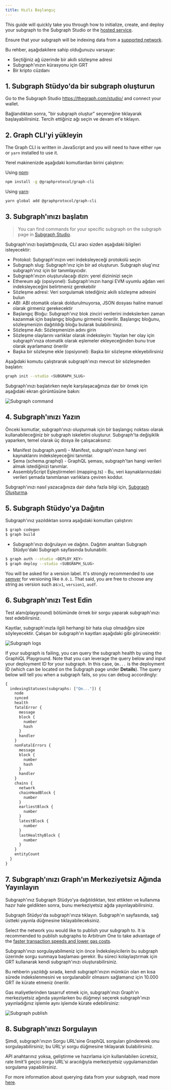 ```yaml
---
title: Hızlı Başlangıç
---
```


This guide will quickly take you through how to initialize, create, and deploy your subgraph to the Subgraph Studio or the [hosted service](#hosted-service).

Ensure that your subgraph will be indexing data from a [supported network](/developing/supported-networks).

Bu rehber, aşağıdakilere sahip olduğunuzu varsayar:

- Seçtiğiniz ağ üzerinde bir akıllı sözleşme adresi
- Subgraph'ınızın kürasyonu için GRT
- Bir kripto cüzdanı

## 1. Subgraph Stüdyo'da bir subgraph oluşturun

Go to the Subgraph Studio <https://thegraph.com/studio/> and connect your wallet.

Bağlandıktan sonra, "bir subgraph oluştur" seçeneğine tıklayarak başlayabilirsiniz. Tercih ettiğiniz ağı seçin ve devam et'e tıklayın.

## 2. Graph CLI'yi yükleyin

The Graph CLI is written in JavaScript and you will need to have either `npm` or `yarn` installed to use it.

Yerel makinenizde aşağıdaki komutlardan birini çalıştırın:

Using [npm](https://www.npmjs.com/):

```sh
npm install -g @graphprotocol/graph-cli
```

Using [yarn](https://yarnpkg.com/):

```sh
yarn global add @graphprotocol/graph-cli
```

## 3. Subgraph'ınızı başlatın

> You can find commands for your specific subgraph on the subgraph page in [Subgraph Studio](https://thegraph.com/studio/).

Subgraph'ınızı başlattığınızda, CLI aracı sizden aşağıdaki bilgileri isteyecektir:

- Protokol: Subgraph'ınızın veri indeksleyeceği protokolü seçin
- Subgraph slug: Subgraph'ınız için bir ad oluşturun. Subgraph slug'ınız subgraph'ınız için bir tanımlayıcıdır.
- Subgraph'ınızın oluşturulacağı dizin: yerel dizininizi seçin
- Ethereum ağı (opsiyonel): Subgraph'ınızın hangi EVM uyumlu ağdan veri indeksleyeceğini belirtmeniz gerekebilir
- Sözleşme adresi: Veri sorgulamak istediğiniz akıllı sözleşme adresini bulun
- ABI: ABI otomatik olarak doldurulmuyorsa, JSON dosyası haline manuel olarak girmeniz gerekecektir
- Başlangıç Bloğu: Subgraph'ınız blok zinciri verilerini indekslerken zaman kazanmak için başlangıç bloğunu girmeniz önerilir. Başlangıç bloğunu, sözleşmenizin dağıtıldığı bloğu bularak bulabilirsiniz.
- Sözleşme Adı: Sözleşmenizin adını girin
- Sözleşme olaylarını varlıklar olarak indeksleyin: Yayılan her olay için subgraph'ınıza otomatik olarak eşlemeler ekleyeceğinden bunu true olarak ayarlamanız önerilir
- Başka bir sözleşme ekle (opsiyonel): Başka bir sözleşme ekleyebilirsiniz

Aşağıdaki komutu çalıştırarak subgraph'ınızı mevcut bir sözleşmeden başlatın:

```sh
graph init --studio <SUBGRAPH_SLUG>
```

Subgraph'ınızı başlatırken neyle karşılaşacağınıza dair bir örnek için aşağıdaki ekran görüntüsüne bakın:

![Subgraph command](/img/subgraph-init-example.png)

## 4. Subgraph'ınızı Yazın

Önceki komutlar, subgraph'ınızı oluşturmak için bir başlangıç noktası olarak kullanabileceğiniz bir subgraph iskeletini oluşturur. Subgraph'ta değişiklik yaparken, temel olarak üç dosya ile çalışacaksınız:

- Manifest (subgraph.yaml) - Manifest, subgraph'ınızın hangi veri kaynaklarını indeksleyeceğini tanımlar.
- Şema (schema.graphql) - GraphQL şeması, subgraph'tan hangi verileri almak istediğinizi tanımlar.
- AssemblyScript Eşleştirmeleri (mapping.ts) - Bu, veri kaynaklarınızdaki verileri şemada tanımlanan varlıklara çeviren koddur.

Subgraph'ınızı nasıl yazacağınıza dair daha fazla bilgi için, [Subgraph Oluşturma](/developing/creating-a-subgraph).

## 5. Subgraph Stüdyo'ya Dağıtın

Subgraph'ınız yazıldıktan sonra aşağıdaki komutları çalıştırın:

```sh
$ graph codegen
$ graph build
```

- Subgraph'ınızı doğrulayın ve dağıtın. Dağıtım anahtarı Subgraph Stüdyo'daki Subgraph sayfasında bulunabilir.

```sh
$ graph auth --studio <DEPLOY_KEY>
$ graph deploy --studio <SUBGRAPH_SLUG>
```

You will be asked for a version label. It's strongly recommended to use [semver](https://semver.org/) for versioning like `0.0.1`. That said, you are free to choose any string as version such as:`v1`, `version1`, `asdf`.

## 6. Subgraph'ınızı Test Edin

Test alanı(playground) bölümünde örnek bir sorgu yaparak subgraph'ınızı test edebilirsiniz.

Kayıtlar, subgraph'ınızla ilgili herhangi bir hata olup olmadığını size söyleyecektir. Çalışan bir subgraph'ın kayıtları aşağıdaki gibi görünecektir:

![Subgraph logs](/img/subgraph-logs-image.png)

If your subgraph is failing, you can query the subgraph health by using the GraphiQL Playground. Note that you can leverage the query below and input your deployment ID for your subgraph. In this case, `Qm...` is the deployment ID (which can be located on the Subgraph page under **Details**). The query below will tell you when a subgraph fails, so you can debug accordingly:

```graphql
{
  indexingStatuses(subgraphs: ["Qm..."]) {
    node
    synced
    health
    fatalError {
      message
      block {
        number
        hash
      }
      handler
    }
    nonFatalErrors {
      message
      block {
        number
        hash
      }
      handler
    }
    chains {
      network
      chainHeadBlock {
        number
      }
      earliestBlock {
        number
      }
      latestBlock {
        number
      }
      lastHealthyBlock {
        number
      }
    }
    entityCount
  }
}
```

## 7. Subgraph'ınızı Graph'ın Merkeziyetsiz Ağında Yayınlayın

Subgraph'ınız Subgraph Stüdyo'ya dağıtıldıktan, test ettikten ve kullanıma hazır hale geldikten sonra, bunu merkeziyetsiz ağda yayınlayabilirsiniz.

Subgraph Stüdyo'da subgraph'ınıza tıklayın. Subgraph'ın sayfasında, sağ üstteki yayınla düğmesine tıklayabileceksiniz.

Select the network you would like to publish your subgraph to. It is recommended to publish subgraphs to Arbitrum One to take advantage of the [faster transaction speeds and lower gas costs](/arbitrum/arbitrum-faq).

Subgraph'ınızı sorgulayabilmeniz için önce İndeksleyicilerin bu subgraph üzerinde sorgu sunmaya başlaması gerekir. Bu süreci kolaylaştırmak için GRT kullanarak kendi subgraph'ınızı oluşturabilirsiniz.

Bu rehberin yazıldığı sırada, kendi subgraph'ınızın mümkün olan en kısa sürede indekslenmesini ve sorgulanabilir olmasını sağlamanız için 10.000 GRT ile kürate etmeniz önerilir.

Gas maliyetlerinden tasarruf etmek için, subgraph'ınızı Graph'ın merkeziyetsiz ağında yayınlarken bu düğmeyi seçerek subgraph'ınızı yayınladığınız işlemle aynı işlemde kürate edebilirsiniz:

![Subgraph publish](/img/publish-and-signal-tx.png)

## 8. Subgraph'ınızı Sorgulayın

Şimdi, subgraph'ınızın Sorgu URL'sine GraphQL sorguları göndererek onu sorgulayabilirsiniz; bu URL'yi sorgu düğmesine tıklayarak bulabilirsiniz.

API anahtarınız yoksa, geliştirme ve hazırlama için kullanılabilen ücretsiz, rate limit'li geçici sorgu URL'si aracılığıyla merkeziyetsiz uygulamanızdan sorgulama yapabilirsiniz.

For more information about querying data from your subgraph, read more [here](../querying/querying-the-graph/).
